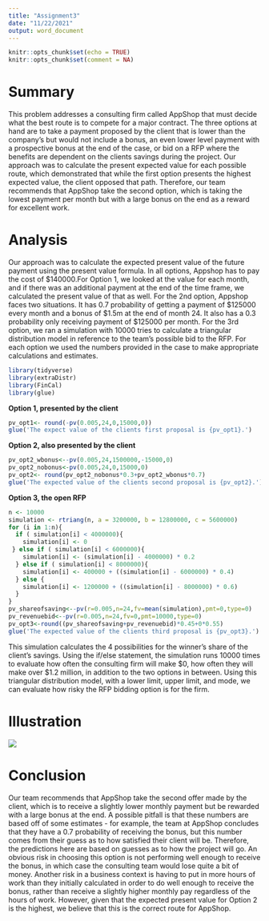 ---
title: "Assignment3"
date: "11/22/2021"
output: word_document
---

```{r setup, include=FALSE}
knitr::opts_chunk$set(echo = TRUE)
knitr::opts_chunk$set(comment = NA)
```


# Summary  
This problem addresses a consulting firm called AppShop that must decide what the best route is to compete for a major contract. The three options at hand are to take a payment proposed by the client that is lower than the company's but would not include a bonus, an even lower level payment with a prospective bonus at the end of the case, or bid on a RFP where the benefits are dependent on the clients savings during the project. Our approach was to calculate the present expected value for each possible route, which demonstrated that while the first option presents the highest expected value, the client opposed that path. Therefore, our team recommends that AppShop take the second option, which is taking the lowest payment per month but with a large bonus on the end as a reward for excellent work.  


# Analysis  
Our approach was to calculate the expected present value of the future payment using the present value formula. In all options, Appshop has to pay the cost of \$140000.For Option 1, we looked at the value for each month, and if there was an additional payment at the end of the time frame, we calculated the present value of that as well. For the 2nd option, Appshop faces two situations. It has 0.7 probability of getting a payment of \$125000 every month and a bonus of $1.5m at the end of month 24. It also has a 0.3 probability only receiving payment of \$125000 per month. For the 3rd option, we ran a simulation with 10000 tries to calculate a triangular distribution model in reference to the team's possible bid to the RFP. For each option we used the numbers provided in the case to make appropriate calculations and estimates. 

```{r include=FALSE}
library(tidyverse)
library(extraDistr)
library(FinCal)
library(glue)
```

**Option 1, presented by the client**  

```{r}
pv_opt1<- round(-pv(0.005,24,0,15000,0))
glue('The expect value of the clients first proposal is {pv_opt1}.')
```  
**Option 2, also presented by the client**
```{r}
pv_opt2_wbonus<--pv(0.005,24,1500000,-15000,0)
pv_opt2_nobonus<-pv(0.005,24,0,15000,0)
pv_opt2<- round(pv_opt2_nobonus*0.3+pv_opt2_wbonus*0.7)
glue('The expected value of the clients second proposal is {pv_opt2}.')
```  
**Option 3, the open RFP**  
```{r}
n <- 10000 
simulation <- rtriang(n, a = 3200000, b = 12800000, c = 5600000)
for (i in 1:n){
  if ( simulation[i] < 4000000){
    simulation[i] <- 0
 } else if ( simulation[i] < 6000000){
    simulation[i] <- (simulation[i] - 4000000) * 0.2
  } else if ( simulation[i] < 8000000){
    simulation[i] <- 400000 + ((simulation[i] - 6000000) * 0.4)
  } else {
    simulation[i] <- 1200000 + ((simulation[i] - 8000000) * 0.6)
  }
}
pv_shareofsaving<--pv(r=0.005,n=24,fv=mean(simulation),pmt=0,type=0)
pv_revenuebid<--pv(r=0.005,n=24,fv=0,pmt=10000,type=0)
pv_opt3<-round((pv_shareofsaving+pv_revenuebid)*0.45+0*0.55)
glue('The expected value of the clients third proposal is {pv_opt3}.')
```  
This simulation calculates the 4 possibilities for the winner's share of the client's savings. Using the if/else statement, the simulation runs 10000 times to evaluate how often the consulting firm will make $0, how often they will make over $1.2 million, in addition to the two options in between. Using this triangular distribution model, with a lower limit, upper limit, and mode, we can evaluate how risky the RFP bidding option is for the firm.
  
# Illustration  
![](decision_tree.jpg)  

# Conclusion  
Our team recommends that AppShop take the second offer made by the client, which is to receive a slightly lower monthly payment but be rewarded with a large bonus at the end. A possible pitfall is that these numbers are based off of some estimates - for example, the team at AppShop concludes that they have a 0.7 probability of receiving the bonus, but this number comes from their guess as to how satisfied their client will be. Therefore, the predictions here are based on guesses as to how the project will go. An obvious risk in choosing this option is not performing well enough to receive the bonus, in which case the consulting team would lose quite a bit of money. Another risk in a business context is having to put in more hours of work than they initially calculated in order to do well enough to receive the bonus, rather than receive a slightly higher monthly pay regardless of the hours of work. However, given that the expected present value for Option 2 is the highest, we believe that this is the correct route for AppShop.
